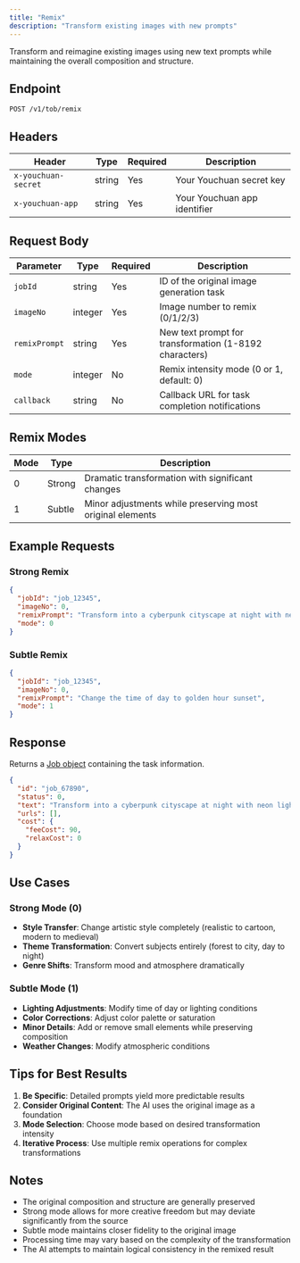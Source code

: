 ```yaml
---
title: "Remix"
description: "Transform existing images with new prompts"
---
```


Transform and reimagine existing images using new text prompts while maintaining the overall composition and structure.

## Endpoint

```
POST /v1/tob/remix
```

## Headers

| Header | Type | Required | Description |
|--------|------|----------|-------------|
| `x-youchuan-secret` | string | Yes | Your Youchuan secret key |
| `x-youchuan-app` | string | Yes | Your Youchuan app identifier |

## Request Body

| Parameter | Type | Required | Description |
|-----------|------|----------|-------------|
| `jobId` | string | Yes | ID of the original image generation task |
| `imageNo` | integer | Yes | Image number to remix (0/1/2/3) |
| `remixPrompt` | string | Yes | New text prompt for transformation (1-8192 characters) |
| `mode` | integer | No | Remix intensity mode (0 or 1, default: 0) |
| `callback` | string | No | Callback URL for task completion notifications |

## Remix Modes

| Mode | Type | Description |
|------|------|-------------|
| 0 | Strong | Dramatic transformation with significant changes |
| 1 | Subtle | Minor adjustments while preserving most original elements |

## Example Requests

### Strong Remix
```json
{
  "jobId": "job_12345",
  "imageNo": 0,
  "remixPrompt": "Transform into a cyberpunk cityscape at night with neon lights",
  "mode": 0
}
```

### Subtle Remix
```json
{
  "jobId": "job_12345",
  "imageNo": 0,
  "remixPrompt": "Change the time of day to golden hour sunset",
  "mode": 1
}
```

## Response

Returns a [Job object](/api/schemas/job) containing the task information.

```json
{
  "id": "job_67890",
  "status": 0,
  "text": "Transform into a cyberpunk cityscape at night with neon lights",
  "urls": [],
  "cost": {
    "feeCost": 90,
    "relaxCost": 0
  }
}
```

## Use Cases

### Strong Mode (0)
- **Style Transfer**: Change artistic style completely (realistic to cartoon, modern to medieval)
- **Theme Transformation**: Convert subjects entirely (forest to city, day to night)
- **Genre Shifts**: Transform mood and atmosphere dramatically

### Subtle Mode (1)
- **Lighting Adjustments**: Modify time of day or lighting conditions
- **Color Corrections**: Adjust color palette or saturation
- **Minor Details**: Add or remove small elements while preserving composition
- **Weather Changes**: Modify atmospheric conditions

## Tips for Best Results

1. **Be Specific**: Detailed prompts yield more predictable results
2. **Consider Original Content**: The AI uses the original image as a foundation
3. **Mode Selection**: Choose mode based on desired transformation intensity
4. **Iterative Process**: Use multiple remix operations for complex transformations

## Notes

- The original composition and structure are generally preserved
- Strong mode allows for more creative freedom but may deviate significantly from the source
- Subtle mode maintains closer fidelity to the original image
- Processing time may vary based on the complexity of the transformation
- The AI attempts to maintain logical consistency in the remixed result